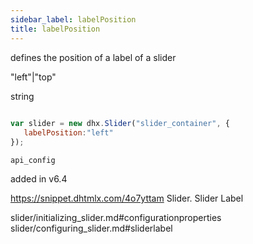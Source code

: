 ```yaml
---
sidebar_label: labelPosition
title: labelPosition
---
```



          


<Short>
 defines the position of a label of a slider



</Short>


 "left"|"top"



<Type>
 string


</Type>


~~~js
 
var slider = new dhx.Slider("slider_container", { 
   labelPosition:"left" 
});


~~~
	api_config

<Descr>
 



</Descr>


 added in v6.4

 https://snippet.dhtmlx.com/4o7yttam	Slider. Slider Label

 
 slider/initializing_slider.md#configurationproperties
slider/configuring_slider.md#sliderlabel